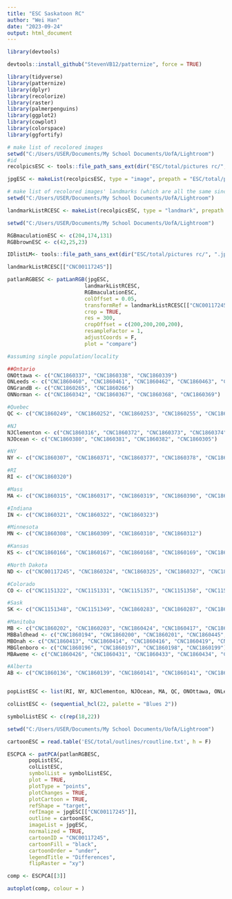 ---
title: "ESC Saskatoon RC"
author: "Wei Han"
date: "2023-09-24"
output: html_document
---

```{r}

library(devtools)

```


```{r}

devtools::install_github("StevenVB12/patternize", force = TRUE)

```


```{r}

library(tidyverse)
library(patternize)
library(dplyr)
library(recolorize)
library(raster)
library(palmerpenguins)
library(ggplot2)
library(cowplot)
library(colorspace)
library(ggfortify)

```


```{r}

# make list of recolored images
setwd("C:/Users/USER/Documents/My School Documents/UofA/Lightroom")
#id
recolpicsESC <- tools::file_path_sans_ext(dir("ESC/total/pictures rc/", ".JPG"))

jpgESC <- makeList(recolpicsESC, type = "image", prepath = "ESC/total/pictures rc/", extension = ".JPG")

```


```{r}

# make list of recolored images' landmarks (which are all the same since they are already aligned)
setwd("C:/Users/USER/Documents/My School Documents/UofA/Lightroom")

landmarkListRCESC <- makeList(recolpicsESC, type = "landmark", prepath = "ESC/total/landmarks rc/", extension = "_landmarks.txt")

```


```{r}
setwd("C:/Users/USER/Documents/My School Documents/UofA/Lightroom")

RGBmaculationESC <- c(204,174,131)
RGBbrownESC <- c(42,25,23)

IDlistLM<- tools::file_path_sans_ext(dir("ESC/total/pictures rc/", ".jpg"))
```


```{r}
landmarkListRCESC[["CNC00117245"]]

patlanRGBESC <- patLanRGB(jpgESC, 
                         landmarkListRCESC,
                         RGBmaculationESC, 
                         colOffset = 0.05,
                         transformRef = landmarkListRCESC[["CNC00117245"]],
                         crop = TRUE, 
                         res = 300,
                         cropOffset = c(200,200,200,200),
                         resampleFactor = 1, 
                         adjustCoords = F,
                         plot = "compare") 
```


```{r}
#assuming single population/locality 

##Ontario
ONOttawa <- c("CNC1860337", "CNC1860338", "CNC1860339")
ONLeeds <- c("CNC1860460", "CNC1860461", "CNC1860462", "CNC1860463", "CNC1860464")
ONGrandB <- c("CNC1860265", "CNC1860266")
ONNorman <- c("CNC1860342", "CNC1860367", "CNC1860368", "CNC1860369")

#Quebec
QC <- c("CNC1860249", "CNC1860252", "CNC1860253", "CNC1860255", "CNC1860257", "CNC1860260", "CNC1860261", "CNC1860262", "CNC1860263", "CNC1860264")

#NJ
NJClementon <- c("CNC1860316", "CNC1860372", "CNC1860373", "CNC1860374", "CNC1860375", "CNC1860376")
NJOcean <- c("CNC1860380", "CNC1860381", "CNC1860382", "CNC1860305")

#NY
NY <- c("CNC1860307", "CNC1860371", "CNC1860377", "CNC1860378", "CNC1860379", "CNC1860395", "CNC1860396")

#RI
RI <- c("CNC1860320")

#Mass
MA <- c("CNC1860315", "CNC1860317", "CNC1860319", "CNC1860390", "CNC1860392", "CNC1860393", "CNC1860394")

#Indiana
IN <- c("CNC1860321", "CNC1860322", "CNC1860323")

#Minnesota 
MN <- c("CNC1860308", "CNC1860309", "CNC1860310", "CNC1860312")

#Kansas
KS <- c("CNC1860166", "CNC1860167", "CNC1860168", "CNC1860169", "CNC1860170", "CNC1860171", "CNC1860172", "CNC1860173", "CNC1860174", "CNC1860175", "CNC1860177", "CNC1860178", "CNC1860179", "CNC1860180", "CNC1860181")

#North Dakota 
ND <- c("CNC00117245", "CNC1860324", "CNC1860325", "CNC1860327", "CNC1860328", "CNC1860329", "CNC1860330", "CNC1860405", "CNC1860411")

#Colorado
CO <- c("CNC1151322", "CNC1151331", "CNC1151357", "CNC1151358", "CNC1151359", "CNC1151360", "CNC1151398")

#Sask
SK <- c("CNC1151348", "CNC1151349", "CNC1860283", "CNC1860287", "CNC1860289", "CNC1860289", "CNC1860289", "CNC1860290", "CNC1860293", "CNC1860297", "CNC1860299", "CNC1860301", "CNC1860303")

#Manitoba
MB <- c("CNC1860202", "CNC1860203", "CNC1860424", "CNC1860417", "CNC1860420", "CNC1860421")
MBBaldhead <- c("CNC1860194", "CNC1860200", "CNC1860201", "CNC1860445", "CNC1860446", "CNC1860447")
MBOnah <- c("CNC1860413", "CNC1860414", "CNC1860416", "CNC1860419", "CNC1860422")
MBGlenboro <- c("CNC1860196", "CNC1860197", "CNC1860198", "CNC1860199")
MBAweme <- c("CNC1860426", "CNC1860431", "CNC1860433", "CNC1860434", "CNC1860436", "CNC1860442")

#Alberta 
AB <- c("CNC1860136", "CNC1860139", "CNC1860141", "CNC1860141", "CNC1860143", "CNC1860144", "CNC1860149", "CNC1860150")


popListESC <- list(RI, NY, NJClementon, NJOcean, MA, QC, ONOttawa, ONLeeds, ONGrandB, ONNorman, IN, MN, KS, ND, MB, MBBaldhead, MBOnah, MBGlenboro, MBAweme, SK, CO, AB)

colListESC <- (sequential_hcl(22, palette = "Blues 2"))

symbolListESC <- c(rep(18,22))
```

```{r}
setwd("C:/Users/USER/Documents/My School Documents/UofA/Lightroom")

cartoonESC = read.table('ESC/total/outlines/rcoutline.txt', h = F)
```

```{r}
ESCPCA <- patPCA(patlanRGBESC, 
       popListESC,
       colListESC,
       symbolList = symbolListESC, 
       plot = TRUE,
       plotType = "points",
       plotChanges = TRUE,
       plotCartoon = TRUE,
       refShape = "target",
       refImage = jpgESC[["CNC00117245"]], 
       outline = cartoonESC,
       imageList = jpgESC,
       normalized = TRUE,
       cartoonID = "CNC00117245",
       cartoonFill = "black", 
       cartoonOrder = "under", 
       legendTitle = "Differences", 
       flipRaster = "xy")

comp <- ESCPCA[[3]]
```

```{r}
autoplot(comp, colour = )

```


